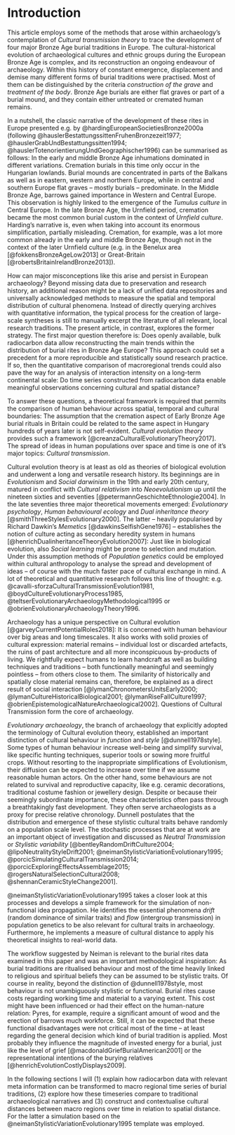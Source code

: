 # Introduction {#introduction}

This article employs some of the methods that arose within archaeology's contemplation of *Cultural transmission theory* to trace the development of four major Bronze Age burial traditions in Europe. The cultural-historical evolution of archaeological cultures and ethnic groups during the European Bronze Age is complex, and its reconstruction an ongoing endeavour of archaeology. Within this history of constant emergence, displacement and demise many different forms of burial traditions were practised. Most of them can be distinguished by the criteria *construction of the grave* and *treatment of the body*. Bronze Age burials are either flat graves or part of a burial mound, and they contain either untreated or cremated human remains. 

In a nutshell, the classic narrative of the development of these rites in Europe presented e.g. by @hardingEuropeanSocietiesBronze2000a (following @hauslerBestattungssittenFruhenBronzezeit1977; @hauslerGrabUndBestattungssitten1994; @hauslerTotenorientierungUndGeographischer1996) can be summarised as follows: In the early and middle Bronze Age inhumations dominated in different variations. Cremation burials in this time only occur in the Hungarian lowlands. Burial mounds are concentrated in parts of the Balkans as well as in eastern, western and northern Europe, while in central and southern Europe flat graves -- mostly burials -- predominate. In the Middle Bronze Age, barrows gained importance in Western and Central Europe. This observation is highly linked to the emergence of the *Tumulus culture* in Central Europe. In the late Bronze Age, the Urnfield period, cremation became the most common burial custom in the context of *Urnfield culture*. Harding's narrative is, even when taking into account its enormous simplification, partially misleading. Cremation, for example, was a lot more common already in the early and middle Bronze Age, though not in the context of the later Urnfield culture (e.g. in the Benelux area [@fokkensBronzeAgeLow2013] or Great-Britain [@robertsBritainIrelandBronze2013]).

How can major misconceptions like this arise and persist in European archaeology? Beyond missing data due to preservation and research history, an additional reason might be a lack of unified data repositories and universally acknowledged methods to measure the spatial and temporal distribution of cultural phenomena. Instead of directly querying archives with quantitative information, the typical process for the creation of large-scale syntheses is still to manually excerpt the literature of all relevant, local research traditions. The present article, in contrast, explores the former strategy. The first major question therefore is: Does openly available, bulk radiocarbon data allow reconstructing the main trends within the distribution of burial rites in Bronze Age Europe? This approach could set a precedent for a more reproducible and statistically sound research practice. If so, then the quantitative comparison of macroregional trends could also pave the way for an analysis of interaction intensity on a long-term continental scale: Do time series constructed from radiocarbon data enable meaningful observations concerning cultural and spatial distance?

To answer these questions, a theoretical framework is required that permits the comparison of human behaviour across spatial, temporal and cultural boundaries: The assumption that the cremation aspect of Early Bronze Age burial rituals in Britain could be related to the same aspect in Hungary hundreds of years later is not self-evident. *Cultural evolution theory* provides such a framework [@creanzaCulturalEvolutionaryTheory2017]. The spread of ideas in human populations over space and time is one of it's major topics: *Cultural transmission*.

Cultural evolution theory is at least as old as theories of biological evolution and underwent a long and versatile research history. Its beginnings are in *Evolutionism* and *Social darwinism* in the 19th and early 20th century, matured in conflict with *Cultural relativism* into *Neoevolutionism* up until the nineteen sixties and seventies [@petermannGeschichteEthnologie2004]. In the late seventies three major theoretical movements emerged: *Evolutionary psychology*, *Human behavioural ecology* and *Dual inheritance theory* [@smithThreeStylesEvolutionary2000]. The latter -- heavily popularised by Richard Dawkin's *Memetics* [@dawkinsSelfishGene1976] -- establishes the notion of culture acting as secondary heredity system in humans [@henrichDualinheritanceTheoryEvolution2007]: Just like in biological evolution, also *Social learning* might be prone to selection and mutation. Under this assumption methods of *Population genetics* could be employed within cultural anthropology to analyse the spread and development of ideas -- of course with the much faster pace of cultural exchange in mind. A lot of theoretical and quantitative research follows this line of thought: e.g. @cavalli-sforzaCulturalTransmissionEvolution1981, @boydCultureEvolutionaryProcess1985, @teltserEvolutionaryArchaeologyMethodological1995 or @obrienEvolutionaryArchaeologyTheory1996.

Archaeology has a unique perspective on Cultural evolution [@garveyCurrentPotentialRoles2018]: It is concerned with human behaviour over big areas and long timescales. It also works with solid proxies of cultural expression: material remains -- individual lost or discarded artefacts, the ruins of past architecture and all more inconspicuous by-products of living. We rightfully expect humans to learn handcraft as well as building techniques and traditions  -- both functionally meaningful and seemingly pointless -- from others close to them. The similarity of historically and spatially close material remains can, therefore, be explained as a direct result of social interaction [@lymanChronometersUnitsEarly2000; @lymanCultureHistoricalBiological2001; @lymanRiseFallCulture1997; @obrienEpistemologicalNatureArchaeological2002]. Questions of Cultural Transmission form the core of archaeology.

*Evolutionary archaeology*, the branch of archaeology that explicitly adopted the terminology of Cultural evolution theory, established an important distinction of cultural behaviour in *function* and *style* [@dunnell1978style]. Some types of human behaviour increase well-being and simplify survival, like specific hunting techniques, superior tools or sowing more fruitful crops. Without resorting to the inappropriate simplifications of Evolutionism, their diffusion can be expected to increase over time if we assume reasonable human actors. On the other hand, some behaviours are not related to survival and reproductive capacity, like e.g. ceramic decorations, traditional costume fashion or jewellery design. Despite or because their seemingly subordinate importance, these characteristics often pass through a breathtakingly fast development. They often serve archaeologists as a proxy for precise relative chronology. Dunnell postulates that the distribution and emergence of these stylistic cultural traits behave randomly on a population scale level. The stochastic processes that are at work are an important object of investigation and discussed as *Neutral Transmission* or *Stylistic variability* [@bentleyRandomDriftCulture2004; @lipoNeutralityStyleDrift2001; @neimanStylisticVariationEvolutionary1995; @porcicSimulatingCulturalTransmission2014; @porcicExploringEffectsAssemblage2015; @rogersNaturalSelectionCultural2008; @shennanCeramicStyleChange2001]. 

@neimanStylisticVariationEvolutionary1995 takes a closer look at this processes and develops a simple framework for the simulation of non-functional idea propagation. He identifies the essential phenomena *drift* (random dominance of similar traits) and *flow* (intergroup transmission) in population genetics to be also relevant for cultural traits in archaeology. Furthermore, he implements a measure of cultural distance to apply his theoretical insights to real-world data. 

The workflow suggested by Neiman is relevant to the burial rites data examined in this paper and was an important methodological inspiration: As burial traditions are ritualised behaviour and most of the time heavily linked to religious and spiritual beliefs they can be assumed to be stylistic traits. Of course in reality, beyond the distinction of @dunnell1978style, most behaviour is not unambiguously stylistic or functional. Burial rites cause costs regarding working time and material to a varying extent. This cost might have been influenced or had their effect on the human-nature relation: Pyres, for example, require a significant amount of wood and the erection of barrows much workforce. Still, it can be expected that these functional disadvantages were not critical most of the time -- at least regarding the general decision which kind of burial tradition is applied. Most probably they influence the magnitude of invested energy for a burial, just like the level of grief [@macdonaldGriefBurialAmerican2001] or the representational intentions of the burying relatives [@henrichEvolutionCostlyDisplays2009].

In the following sections I will (1) explain how radiocarbon data with relevant meta information can be transformed to macro regional time series of burial traditions, (2) explore how these timeseries compare to traditional archaeological narratives and (3) construct and contextualise cultural distances between macro regions over time in relation to spatial distance. For the latter a simulation based on the @neimanStylisticVariationEvolutionary1995 template was employed.
